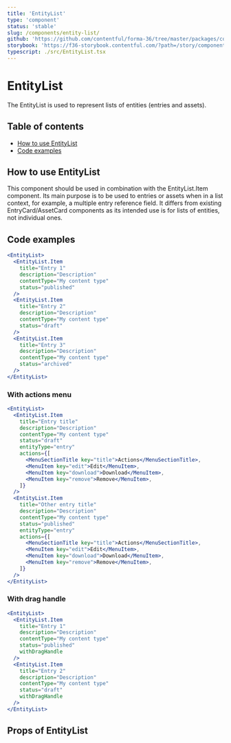 ```yaml
---
title: 'EntityList'
type: 'component'
status: 'stable'
slug: /components/entity-list/
github: 'https://github.com/contentful/forma-36/tree/master/packages/components/entity-list'
storybook: 'https://f36-storybook.contentful.com/?path=/story/components-entity-list--default'
typescript: ./src/EntityList.tsx
---
```


# EntityList

The EntityList is used to represent lists of entities (entries and assets).

## Table of contents

- [How to use EntityList](#how-to-use-entityList)
- [Code examples](#code-examples)

## How to use EntityList

This component should be used in combination with the EntityList.Item component. Its main purpose is to be used to entries or assets when in a list context, for example, a multiple entry reference field. It differs from existing EntryCard/AssetCard components as its intended use is for lists of entities, not individual ones.

## Code examples

```jsx
<EntityList>
  <EntityList.Item
    title="Entry 1"
    description="Description"
    contentType="My content type"
    status="published"
  />
  <EntityList.Item
    title="Entry 2"
    description="Description"
    contentType="My content type"
    status="draft"
  />
  <EntityList.Item
    title="Entry 3"
    description="Description"
    contentType="My content type"
    status="archived"
  />
</EntityList>
```

### With actions menu

```jsx
<EntityList>
  <EntityList.Item
    title="Entry title"
    description="Description"
    contentType="My content type"
    status="draft"
    entityType="entry"
    actions={[
      <MenuSectionTitle key="title">Actions</MenuSectionTitle>,
      <MenuItem key="edit">Edit</MenuItem>,
      <MenuItem key="download">Download</MenuItem>,
      <MenuItem key="remove">Remove</MenuItem>,
    ]}
  />
  <EntityList.Item
    title="Other entry title"
    description="Description"
    contentType="My content type"
    status="published"
    entityType="entry"
    actions={[
      <MenuSectionTitle key="title">Actions</MenuSectionTitle>,
      <MenuItem key="edit">Edit</MenuItem>,
      <MenuItem key="download">Download</MenuItem>,
      <MenuItem key="remove">Remove</MenuItem>,
    ]}
  />
</EntityList>
```

### With drag handle

```jsx
<EntityList>
  <EntityList.Item
    title="Entry 1"
    description="Description"
    contentType="My content type"
    status="published"
    withDragHandle
  />
  <EntityList.Item
    title="Entry 2"
    description="Description"
    contentType="My content type"
    status="draft"
    withDragHandle
  />
</EntityList>
```

## Props of EntityList


<Props of="EntityListItem" />
